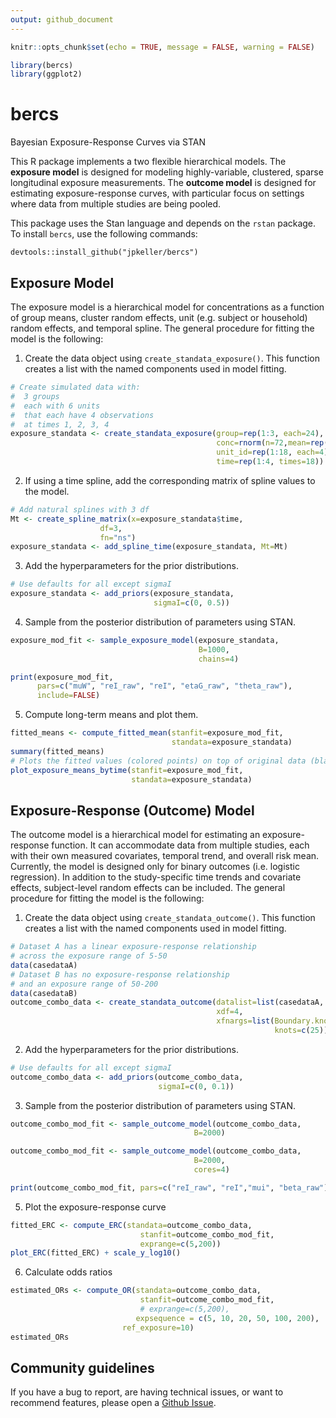 ```yaml
---
output: github_document
---
```


<!-- README.md is generated from README.Rmd. Please edit that file -->

```r
knitr::opts_chunk$set(echo = TRUE, message = FALSE, warning = FALSE)

library(bercs)
library(ggplot2)
```

# bercs
Bayesian Exposure-Response Curves via STAN

This R package implements a two flexible hierarchical models. The **exposure model** is designed for modeling highly-variable, clustered, sparse longitudinal exposure measurements. The **outcome model** is designed for estimating exposure-response curves, with particular focus on settings where data from multiple studies are being pooled.

This package uses the Stan language and depends on the `rstan` package. To install `bercs`, use the following commands:  
```
devtools::install_github("jpkeller/bercs")
```

## Exposure Model

The exposure model is a hierarchical model for concentrations as a function of group means, cluster random effects, unit (e.g. subject or household) random effects, and temporal spline. The general procedure for fitting the model is the following:

1. Create the data object using `create_standata_exposure()`. This function creates a list with the named components used in model fitting.

```r
# Create simulated data with:
#  3 groups
#  each with 6 units
#  that each have 4 observations
#  at times 1, 2, 3, 4
exposure_standata <- create_standata_exposure(group=rep(1:3, each=24),
                                              conc=rnorm(n=72,mean=rep(c(0, 2, 4), each=23)),
                                              unit_id=rep(1:18, each=4),
                                              time=rep(1:4, times=18))
```

2. If using a time spline, add the corresponding matrix of spline values to the model.

```r
# Add natural splines with 3 df
Mt <- create_spline_matrix(x=exposure_standata$time,
                    df=3,
                    fn="ns")
exposure_standata <- add_spline_time(exposure_standata, Mt=Mt)
```
3. Add the hyperparameters for the prior distributions.

```r
# Use defaults for all except sigmaI
exposure_standata <- add_priors(exposure_standata,
                                sigmaI=c(0, 0.5))
```


4. Sample from the posterior distribution of parameters using STAN.

```r
exposure_mod_fit <- sample_exposure_model(exposure_standata,
                                          B=1000,
                                          chains=4)
```
```r
print(exposure_mod_fit,
      pars=c("muW", "reI_raw", "reI", "etaG_raw", "theta_raw"),
      include=FALSE)
```

5. Compute long-term means and plot them.

```r
fitted_means <- compute_fitted_mean(stanfit=exposure_mod_fit,
                                    standata=exposure_standata)
summary(fitted_means)
# Plots the fitted values (colored points) on top of original data (black outlines).
plot_exposure_means_bytime(stanfit=exposure_mod_fit,
                           standata=exposure_standata)
```



## Exposure-Response (Outcome) Model


The outcome model is a hierarchical model for estimating an exposure-response function. 
It can accommodate data from multiple studies, each with their own measured covariates, temporal trend, and overall risk mean. Currently, the model is designed only for binary outcomes (i.e. logistic regression). In addition to the study-specific time trends and covariate effects, subject-level random effects can be included. The general procedure for fitting the model is the following:

1. Create the data object using `create_standata_outcome()`. This function creates a list with the named components used in model fitting.

```r
# Dataset A has a linear exposure-response relationship
# across the exposure range of 5-50
data(casedataA)
# Dataset B has no exposure-response relationship
# and an exposure range of 50-200
data(casedataB)
outcome_combo_data <- create_standata_outcome(datalist=list(casedataA, casedataB),
                                              xdf=4,
                                              xfnargs=list(Boundary.knots=c(5, 200),
                                                           knots=c(25)))
```


2. Add the hyperparameters for the prior distributions.

```r
# Use defaults for all except sigmaI
outcome_combo_data <- add_priors(outcome_combo_data,
                                 sigmaI=c(0, 0.1))
```

3. Sample from the posterior distribution of parameters using STAN.

```r
outcome_combo_mod_fit <- sample_outcome_model(outcome_combo_data,
                                         B=2000)
```

```r
outcome_combo_mod_fit <- sample_outcome_model(outcome_combo_data,
                                         B=2000,
                                         cores=4)
```

```r
print(outcome_combo_mod_fit, pars=c("reI_raw", "reI","mui", "beta_raw"), include=FALSE)
```

5. Plot the exposure-response curve

```r
fitted_ERC <- compute_ERC(standata=outcome_combo_data,
                             stanfit=outcome_combo_mod_fit,
                             exprange=c(5,200))
plot_ERC(fitted_ERC) + scale_y_log10()
```


6. Calculate odds ratios

```r
estimated_ORs <- compute_OR(standata=outcome_combo_data,
                             stanfit=outcome_combo_mod_fit,
                             # exprange=c(5,200),
                            expsequence = c(5, 10, 20, 50, 100, 200),
                         ref_exposure=10)
estimated_ORs
```



## Community guidelines

If you have a bug to report, are having technical issues, or want to recommend features, please open a [Github Issue](https://github.com/jpkeller/bercs/issues). 
